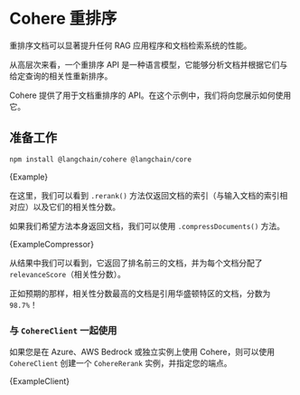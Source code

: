 # Cohere 重排序

重排序文档可以显著提升任何 RAG 应用程序和文档检索系统的性能。

从高层次来看，一个重排序 API 是一种语言模型，它能够分析文档并根据它们与给定查询的相关性重新排序。

Cohere 提供了用于文档重排序的 API。在这个示例中，我们将向您展示如何使用它。

## 准备工作


<IntegrationInstallTooltip></IntegrationInstallTooltip>

```bash npm2yarn
npm install @langchain/cohere @langchain/core
```



<CodeBlock language="typescript">{Example}</CodeBlock>

在这里，我们可以看到 `.rerank()` 方法仅返回文档的索引（与输入文档的索引相对应）以及它们的相关性分数。

如果我们希望方法本身返回文档，我们可以使用 `.compressDocuments()` 方法。


<CodeBlock language="typescript">{ExampleCompressor}</CodeBlock>

从结果中我们可以看到，它返回了排名前三的文档，并为每个文档分配了 `relevanceScore`（相关性分数）。

正如预期的那样，相关性分数最高的文档是引用华盛顿特区的文档，分数为 `98.7%`！

### 与 `CohereClient` 一起使用

如果您是在 Azure、AWS Bedrock 或独立实例上使用 Cohere，则可以使用 `CohereClient` 创建一个 `CohereRerank` 实例，并指定您的端点。


<CodeBlock language="typescript">{ExampleClient}</CodeBlock>